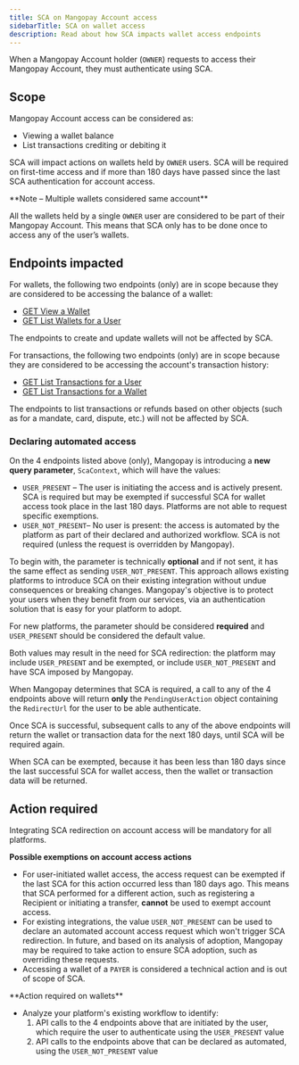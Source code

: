 ```yaml
---
title: SCA on Mangopay Account access 
sidebarTitle: SCA on wallet access
description: Read about how SCA impacts wallet access endpoints
---
```


When a Mangopay Account holder (`OWNER`) requests to access their Mangopay Account, they must authenticate using SCA. 

## Scope

Mangopay Account access can be considered as:

- Viewing a wallet balance
- List transactions crediting or debiting it

SCA will impact actions on wallets held by `OWNER` users. SCA will be required on first-time access and if more than 180 days have passed since the last SCA authentication for account access.

<Note>
**Note – Multiple wallets considered same account**

All the wallets held by a single `OWNER` user are considered to be part of their Mangopay Account. This means that SCA only has to be done once to access any of the user’s wallets. 
</Note>

## Endpoints impacted

For wallets, the following two endpoints (only) are in scope because they are considered to be accessing the balance of a wallet: 

- [GET View a Wallet](/api-reference/wallets/view-wallet)
- [GET List Wallets for a User](/api-reference/wallets/list-wallets-user)

The endpoints to create and update wallets will not be affected by SCA.

For transactions, the following two endpoints (only) are in scope because they are considered to be accessing the account's transaction history:

- [GET List Transactions for a User](/api-reference/transactions/list-transactions-user)
- [GET List Transactions for a Wallet](/api-reference/transactions/list-transactions-wallet)

The endpoints to list transactions or refunds based on other objects (such as for a mandate, card, dispute, etc.) will not be affected by SCA.

### Declaring automated access

On the 4 endpoints listed above (only), Mangopay is introducing a **new query parameter**, `ScaContext`, which will have the values:

- `USER_PRESENT` – The user is initiating the access and is actively present. SCA is required but may be exempted if successful SCA for wallet access took place in the last 180 days. Platforms are not able to request specific exemptions.
- `USER_NOT_PRESENT`– No user is present: the access is automated by the platform as part of their declared and authorized workflow. SCA is not required (unless the request is overridden by Mangopay).

To begin with, the parameter is technically **optional** and if not sent, it has the same effect as sending `USER_NOT_PRESENT`. This approach allows existing platforms to introduce SCA on their existing integration without undue consequences or breaking changes. Mangopay's objective is to protect your users when they benefit from our services, via an authentication solution that is easy for your platform to adopt.

For new platforms, the parameter should be considered **required** and `USER_PRESENT` should be considered the default value. 

Both values may result in the need for SCA redirection: the platform may include `USER_PRESENT` and be exempted, or include `USER_NOT_PRESENT` and have SCA imposed by Mangopay.

When Mangopay determines that SCA is required, a call to any of the 4 endpoints above will return **only** the `PendingUserAction` object containing the `RedirectUrl` for the user to be able authenticate.

Once SCA is successful, subsequent calls to any of the above endpoints will return the wallet or transaction data for the next 180 days, until SCA will be required again.

When SCA can be exempted, because it has been less than 180 days since the last successful SCA for wallet access, then the wallet or transaction data will be returned.

## Action required

<Info>
Integrating SCA redirection on account access will be mandatory for all platforms.

**Possible exemptions on account access actions**

- For user-initiated wallet access, the access request can be exempted if the last SCA for this action occurred less than 180 days ago. This means that SCA performed for a different action, such as registering a Recipient or initiating a transfer, **cannot** be used to exempt account access.
- For existing integrations, the value `USER_NOT_PRESENT` can be used to declare an automated account access request which won't trigger SCA redirection. In future, and based on its analysis of adoption, Mangopay may be required to take action to ensure SCA adoption, such as overriding these requests.
- Accessing a wallet of a `PAYER` is considered a technical action and is out of scope of SCA.
</Info>

<Info>
**Action required on wallets**

- Analyze your platform's existing workflow to identify:
    1. API calls to the 4 endpoints above that are initiated by the user, which require the user to authenticate using the `USER_PRESENT` value
    2. API calls to the endpoints above that can be declared as automated, using the `USER_NOT_PRESENT` value
</Info>